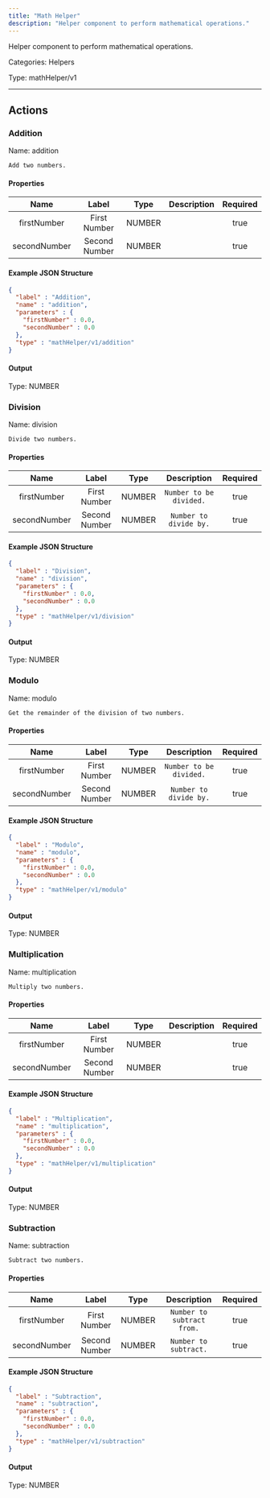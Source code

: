 ```yaml
---
title: "Math Helper"
description: "Helper component to perform mathematical operations."
---
```


Helper component to perform mathematical operations.


Categories: Helpers


Type: mathHelper/v1

<hr />




## Actions


### Addition
Name: addition

`Add two numbers.`

#### Properties

|      Name       |      Label     |     Type     |     Description     | Required |
|:---------------:|:--------------:|:------------:|:-------------------:|:--------:|
| firstNumber | First Number | NUMBER |  | true |
| secondNumber | Second Number | NUMBER |  | true |

#### Example JSON Structure
```json
{
  "label" : "Addition",
  "name" : "addition",
  "parameters" : {
    "firstNumber" : 0.0,
    "secondNumber" : 0.0
  },
  "type" : "mathHelper/v1/addition"
}
```

#### Output



Type: NUMBER








### Division
Name: division

`Divide two numbers.`

#### Properties

|      Name       |      Label     |     Type     |     Description     | Required |
|:---------------:|:--------------:|:------------:|:-------------------:|:--------:|
| firstNumber | First Number | NUMBER | `Number to be divided.` | true |
| secondNumber | Second Number | NUMBER | `Number to divide by.` | true |

#### Example JSON Structure
```json
{
  "label" : "Division",
  "name" : "division",
  "parameters" : {
    "firstNumber" : 0.0,
    "secondNumber" : 0.0
  },
  "type" : "mathHelper/v1/division"
}
```

#### Output



Type: NUMBER








### Modulo
Name: modulo

`Get the remainder of the division of two numbers.`

#### Properties

|      Name       |      Label     |     Type     |     Description     | Required |
|:---------------:|:--------------:|:------------:|:-------------------:|:--------:|
| firstNumber | First Number | NUMBER | `Number to be divided.` | true |
| secondNumber | Second Number | NUMBER | `Number to divide by.` | true |

#### Example JSON Structure
```json
{
  "label" : "Modulo",
  "name" : "modulo",
  "parameters" : {
    "firstNumber" : 0.0,
    "secondNumber" : 0.0
  },
  "type" : "mathHelper/v1/modulo"
}
```

#### Output



Type: NUMBER








### Multiplication
Name: multiplication

`Multiply two numbers.`

#### Properties

|      Name       |      Label     |     Type     |     Description     | Required |
|:---------------:|:--------------:|:------------:|:-------------------:|:--------:|
| firstNumber | First Number | NUMBER |  | true |
| secondNumber | Second Number | NUMBER |  | true |

#### Example JSON Structure
```json
{
  "label" : "Multiplication",
  "name" : "multiplication",
  "parameters" : {
    "firstNumber" : 0.0,
    "secondNumber" : 0.0
  },
  "type" : "mathHelper/v1/multiplication"
}
```

#### Output



Type: NUMBER








### Subtraction
Name: subtraction

`Subtract two numbers.`

#### Properties

|      Name       |      Label     |     Type     |     Description     | Required |
|:---------------:|:--------------:|:------------:|:-------------------:|:--------:|
| firstNumber | First Number | NUMBER | `Number to subtract from.` | true |
| secondNumber | Second Number | NUMBER | `Number to subtract.` | true |

#### Example JSON Structure
```json
{
  "label" : "Subtraction",
  "name" : "subtraction",
  "parameters" : {
    "firstNumber" : 0.0,
    "secondNumber" : 0.0
  },
  "type" : "mathHelper/v1/subtraction"
}
```

#### Output



Type: NUMBER










